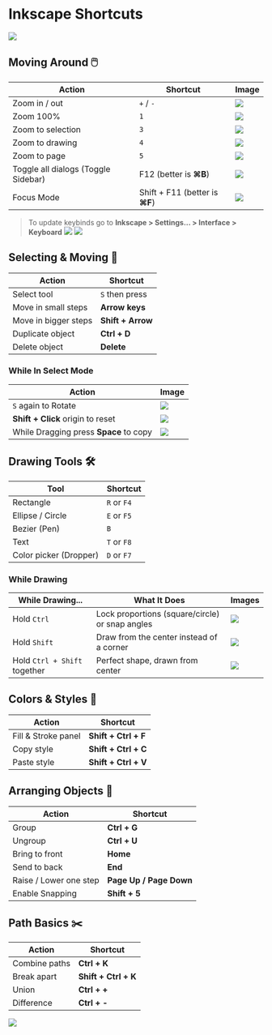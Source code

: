 # Inkscape Shortcuts

![](./assets/mac-shortcuts.png)

## Moving Around 🖱️

| Action               | Shortcut       | Image |
|----------------------|----------------|-------|
| Zoom in / out        | `+` / `-`      | ![](./assets/zoom-in-and-out.gif) |
| Zoom 100%            | `1`            | ![](./assets/zoom-100-percent.gif) |
| Zoom to selection    | `3`            | ![](./assets/zoom-to-selection.gif) |
| Zoom to drawing      | `4`            | ![](./assets/zoom-to-drawing.gif) |
| Zoom to page         | `5`            | ![](./assets/zoom-to-page.gif) |
| Toggle all dialogs (Toggle Sidebar) | F12 (better is **⌘B**) | ![](./assets/toggle-sidebar.gif) |
| Focus Mode | Shift + F11 (better is **⌘F**) | ![](./assets/focus-mode.gif) |

> To update keybinds go to **Inkscape > Settings... > Interface > Keyboard**
> ![](./assets/sidebar.png)
> ![](./assets/focus-mode.png)

## Selecting & Moving 🎯
| Action                | Shortcut     |
|-----------------------|--------------|
| Select tool           | `S` then press |
| Move in small steps   | **Arrow keys**   |
| Move in bigger steps  | **Shift + Arrow** |
| Duplicate object      | **Ctrl + D**     |
| Delete object         | **Delete**       |

### While In Select Mode
| Action                | Image     |
|-----------------------|--------------|
| `S` again to Rotate   | ![](./assets/moving-and-rotating-objects.gif) |
| **Shift + Click** origin to reset | ![](./assets/shift-click-origin.gif)
| While Dragging press **Space** to copy | ![](./assets/space-to-copy.gif)

## Drawing Tools 🛠️
| Tool                  | Shortcut     |
|-----------------------|--------------|
| Rectangle             | `R` or `F4`  |
| Ellipse / Circle      | `E` or `F5`  |
| Bezier (Pen)          | `B`          |
| Text                  | `T` or `F8`  |
| Color picker (Dropper)| `D` or `F7`  |

### While Drawing
| While Drawing...                | What It Does                              | Images |
|---------------------------------|-------------------------------------------|--------|
| Hold `Ctrl`                     | Lock proportions (square/circle) or snap angles | ![](./assets/shift-modifier.gif) |
| Hold `Shift`                    | Draw from the center instead of a corner  | ![](./assets/ctrl-modifier.gif) |
| Hold `Ctrl + Shift` together    | Perfect shape, drawn from center          | ![](./assets/ctrl-and-shift-modifier.gif) |


## Colors & Styles 🎨
| Action                | Shortcut         |
|-----------------------|------------------|
| Fill & Stroke panel   | **Shift + Ctrl + F** |
| Copy style            | **Shift + Ctrl + C** |
| Paste style           | **Shift + Ctrl + V** |

## Arranging Objects 📐
| Action                  | Shortcut           |
|-------------------------|--------------------|
| Group                   | **Ctrl + G**           |
| Ungroup                 | **Ctrl + U**           |
| Bring to front          | **Home**               |
| Send to back            | **End**                |
| Raise / Lower one step  | **Page Up / Page Down** |
| Enable Snapping  | **Shift + 5** |

## Path Basics ✂️
| Action          | Shortcut   |
|-----------------|------------|
| Combine paths   | **Ctrl + K**   |
| Break apart     | **Shift + Ctrl + K** |
| Union           | **Ctrl + +**   |
| Difference      | **Ctrl + -**   |

![](./assets/windows-shortcuts.png)